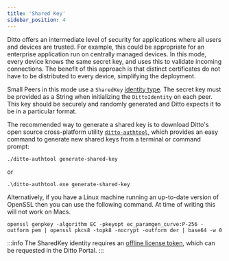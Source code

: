 ```yaml
---
title: 'Shared Key'
sidebar_position: 4 
---
```



Ditto offers an intermediate level of security for applications where all users
and devices are trusted. For example, this could be appropriate for an
enterprise application run on centrally managed devices. In this mode, every
device knows the same secret key, and uses this to validate incoming
connections. The benefit of this approach is that distinct certificates do not
have to be distributed to every device, simplifying the deployment.

Small Peers in this mode use a `SharedKey` [identity type](../mesh-network/identities). The secret key must be provided as a
String when initializing the `DittoIdentity` on each peer. This key should be securely and randomly generated and Ditto
expects it to be in a particular format.

The recommended way to generate a shared key is to download Ditto's open source cross-platform utility
[`ditto-authtool`](https://github.com/getditto/authtool), which provides an easy command to generate new shared keys
from a terminal or command prompt:

```console
./ditto-authtool generate-shared-key
```

or

```console
.\ditto-authtool.exe generate-shared-key
```

Alternatively, if you have a Linux machine running an up-to-date version of OpenSSL then you can use the following
command. At time of writing this will not work on Macs.

```console
openssl genpkey -algorithm EC -pkeyopt ec_paramgen_curve:P-256 -outform pem | openssl pkcs8 -topk8 -nocrypt -outform der | base64 -w 0
```

:::info
The SharedKey identity requires an [offline license token](../mesh-network/offline-license), which can be requested in the Ditto Portal.
:::

<SnippetGroup name='shared-key' />

